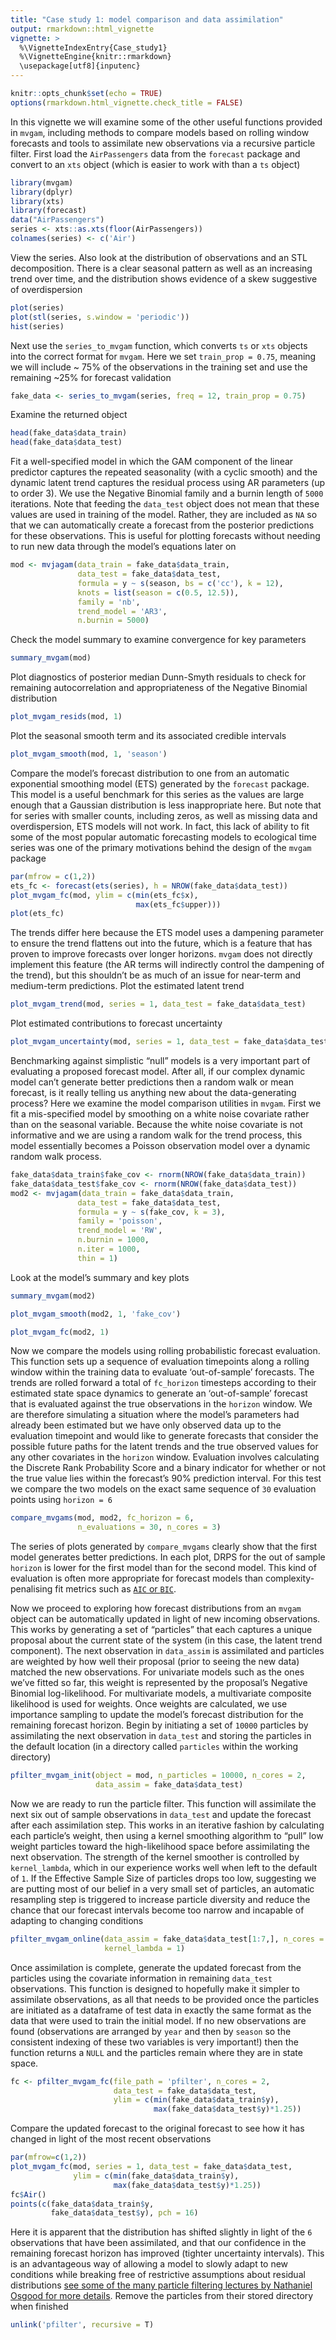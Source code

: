 ```yaml
---
title: "Case study 1: model comparison and data assimilation"
output: rmarkdown::html_vignette
vignette: >
  %\VignetteIndexEntry{Case_study1}
  %\VignetteEngine{knitr::rmarkdown}
  \usepackage[utf8]{inputenc}
---
```


```r
knitr::opts_chunk$set(echo = TRUE)
options(rmarkdown.html_vignette.check_title = FALSE)
```

In this vignette we will examine some of the other useful functions provided in `mvgam`, including methods to compare models based on rolling window forecasts and tools to assimilate new observations via a recursive particle filter. First load the `AirPassengers` data from the `forecast` package and convert to an `xts` object (which is easier to work with than a `ts` object)
```r
library(mvgam)
library(dplyr)
library(xts)
library(forecast)
data("AirPassengers")
series <- xts::as.xts(floor(AirPassengers))
colnames(series) <- c('Air')
```

View the series. Also look at the distribution of observations and an STL decomposition. There is a clear seasonal pattern as well as an increasing trend over time, and the distribution shows evidence of a skew suggestive of overdispersion
```r
plot(series)
plot(stl(series, s.window = 'periodic'))
hist(series)
```

Next use the `series_to_mvgam` function, which converts `ts` or `xts` objects into the correct format for `mvgam`. Here we set `train_prop = 0.75`, meaning we will include ~ 75% of the observations in the training set and use the remaining ~25% for forecast validation
```r
fake_data <- series_to_mvgam(series, freq = 12, train_prop = 0.75)
```

Examine the returned object
```r
head(fake_data$data_train)
head(fake_data$data_test)
```

Fit a well-specified model in which the GAM component of the linear predictor captures the repeated seasonality (with a cyclic smooth) and the dynamic latent trend captures the residual process using AR parameters (up to order 3). We use the Negative Binomial family and a burnin length of `5000` iterations. Note that feeding the `data_test` object does not mean that these values are used in training of the model. Rather, they are included as `NA` so that we can automatically create a forecast from the posterior predictions for these observations. This is useful for plotting forecasts without needing to run new data through the model's equations later on
```r
mod <- mvjagam(data_train = fake_data$data_train,
               data_test = fake_data$data_test,
               formula = y ~ s(season, bs = c('cc'), k = 12),
               knots = list(season = c(0.5, 12.5)),
               family = 'nb',
               trend_model = 'AR3',
               n.burnin = 5000)
```
               
Check the model summary to examine convergence for key parameters
```r
summary_mvgam(mod)
```

Plot diagnostics of posterior median Dunn-Smyth residuals to check for remaining autocorrelation and appropriateness of the Negative Binomial distribution
```r
plot_mvgam_resids(mod, 1)
```

Plot the seasonal smooth term and its associated credible intervals
```r
plot_mvgam_smooth(mod, 1, 'season')
```

Compare the model's forecast distribution to one from an automatic exponential smoothing model (ETS) generated by the `forecast` package. This model is a useful benchmark for this series as the values are large enough that a Gaussian distribution is less inappropriate here. But note that for series with smaller counts, including zeros, as well as missing data and overdispersion, ETS models will not work. In fact, this lack of ability to fit some of the most popular automatic forecasting models to ecological time series was one of the primary motivations behind the design of the `mvgam` package
```r
par(mfrow = c(1,2))
ets_fc <- forecast(ets(series), h = NROW(fake_data$data_test))
plot_mvgam_fc(mod, ylim = c(min(ets_fc$x),
                            max(ets_fc$upper)))
plot(ets_fc)
```

The trends differ here because the ETS model uses a dampening parameter to ensure the trend flattens out into the future, which is a feature that has proven to improve forecasts over longer horizons. `mvgam` does not directly implement this feature (the AR terms will indirectly control the dampening of the trend), but this shouldn't be as much of an issue for near-term and medium-term predictions. Plot the estimated latent trend
```r
plot_mvgam_trend(mod, series = 1, data_test = fake_data$data_test)
```

Plot estimated contributions to forecast uncertainty
```r
plot_mvgam_uncertainty(mod, series = 1, data_test = fake_data$data_test)
```

Benchmarking against simplistic "null" models is a very important part of evaluating a proposed forecast model. After all, if our complex dynamic model can't generate better predictions then a random walk or mean forecast, is it really telling us anything new about the data-generating process? Here we examine the model comparison utilities in `mvgam`. First we fit a mis-specified model by smoothing on a white noise covariate rather than on the seasonal variable. Because the white noise covariate is not informative and we are using a random walk for the trend process, this model essentially becomes a Poisson observation model over a dynamic random walk process.
```r
fake_data$data_train$fake_cov <- rnorm(NROW(fake_data$data_train))
fake_data$data_test$fake_cov <- rnorm(NROW(fake_data$data_test))
mod2 <- mvjagam(data_train = fake_data$data_train,
               data_test = fake_data$data_test,
               formula = y ~ s(fake_cov, k = 3),
               family = 'poisson',
               trend_model = 'RW',
               n.burnin = 1000,
               n.iter = 1000,
               thin = 1)
```

Look at the model's summary and key plots
```r
summary_mvgam(mod2)
```

```r
plot_mvgam_smooth(mod2, 1, 'fake_cov')
```

```r
plot_mvgam_fc(mod2, 1)
```

Now we compare the models using rolling probabilistic forecast evaluation. This function sets up a sequence of evaluation timepoints along a rolling window within the training data to evaluate 'out-of-sample' forecasts. The trends are rolled forward a total of `fc_horizon` timesteps according to their estimated state space dynamics to generate an 'out-of-sample' forecast that is evaluated against the true observations in the `horizon` window. We are therefore simulating a situation where the model's parameters had already been estimated but we have only observed data up to the evaluation timepoint and would like to generate forecasts that consider the possible future paths for the latent trends and the true observed values for any other covariates in the `horizon` window. Evaluation involves calculating the Discrete Rank Probability Score and a binary indicator for whether or not the true value lies within the forecast's 90% prediction interval. For this test we compare the two models on the exact same sequence of `30` evaluation points using `horizon = 6`
```r
compare_mvgams(mod, mod2, fc_horizon = 6,
               n_evaluations = 30, n_cores = 3)
```

The series of plots generated by `compare_mvgams` clearly show that the first model generates better predictions. In each plot, DRPS for the out of sample `horizon` is lower for the first model than for the second model. This kind of evaluation is often more appropriate for forecast models than complexity-penalising fit metrics such as [`AIC` or `BIC`](https://www.sciencedirect.com/science/article/pii/S0169207020301096).

Now we proceed to exploring how forecast distributions from an `mvgam` object can be automatically updated in light of new incoming observations. This works by generating a set of "particles" that each captures a unique proposal about the current state of the system (in this case, the latent trend component). The next observation in `data_assim` is assimilated and particles are weighted by how well their proposal (prior to seeing the new data) matched the new observations. For univariate models such as the ones we've fitted so far, this weight is represented by the proposal's Negative Binomial log-likelihood. For multivariate models, a multivariate composite likelihood is used for weights. Once weights are calculated, we use importance sampling to update the model's forecast distribution for the remaining forecast horizon. Begin by initiating a set of `10000` particles by assimilating the next observation in `data_test` and storing the particles in the default location (in a directory called `particles` within the working directory)
```r
pfilter_mvgam_init(object = mod, n_particles = 10000, n_cores = 2,
                   data_assim = fake_data$data_test)
```

Now we are ready to run the particle filter. This function will assimilate the next six out of sample observations in `data_test` and update the forecast after each assimilation step. This works in an iterative fashion by calculating each particle's weight, then using a kernel smoothing algorithm to "pull" low weight particles toward the high-likelihood space before assimilating the next observation. The strength of the kernel smoother is controlled by `kernel_lambda`, which in our experience works well when left to the default of `1`. If the Effective Sample Size of particles drops too low, suggesting we are putting most of our belief in a very small set of particles, an automatic resampling step is triggered to increase particle diversity and reduce the chance that our forecast intervals become too narrow and incapable of adapting to changing conditions
```r
pfilter_mvgam_online(data_assim = fake_data$data_test[1:7,], n_cores = 2,
                     kernel_lambda = 1)
```

Once assimilation is complete, generate the updated forecast from the particles using the covariate information in remaining `data_test` observations. This function is designed to hopefully make it simpler to assimilate observations, as all that needs to be provided once the particles are initiated as a dataframe of test data in exactly the same format as the data that were used to train the initial model. If no new observations are found (observations are arranged by `year` and then by `season` so the consistent indexing of these two variables is very important!) then the function returns a `NULL` and the particles remain where they are in state space.
```r
fc <- pfilter_mvgam_fc(file_path = 'pfilter', n_cores = 2,
                       data_test = fake_data$data_test,
                       ylim = c(min(fake_data$data_train$y),
                                max(fake_data$data_test$y)*1.25))
```

Compare the updated forecast to the original forecast to see how it has changed in light of the most recent observations
```r
par(mfrow=c(1,2))
plot_mvgam_fc(mod, series = 1, data_test = fake_data$data_test,
              ylim = c(min(fake_data$data_train$y), 
                       max(fake_data$data_test$y)*1.25))
fc$Air()
points(c(fake_data$data_train$y,
         fake_data$data_test$y), pch = 16)
```

Here it is apparent that the distribution has shifted slightly in light of the `6` observations that have been assimilated, and that our confidence in the remaining forecast horizon has improved (tighter uncertainty intervals). This is an advantageous way of allowing a model to slowly adapt to new conditions while breaking free of restrictive assumptions about residual distributions [see some of the many particle filtering lectures by Nathaniel Osgood for more details](https://www.youtube.com/user/NathanielOsgood). Remove the particles from their stored directory when finished
```r
unlink('pfilter', recursive = T)
```

